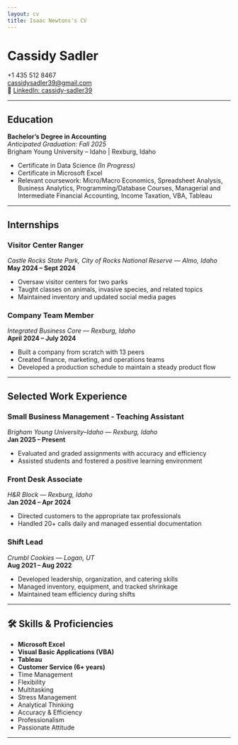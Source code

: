 ```yaml
---
layout: cv
title: Isaac Newtons's CV
---
```

# Cassidy Sadler

 +1 435 512 8467  
 [cassidysadler39@gmail.com](mailto:cassidysadler39@gmail.com)  
🔗 [LinkedIn: cassidy-sadler39](https://www.linkedin.com/in/cassidy-sadler39)

---

##  Education

**Bachelor's Degree in Accounting**  
*Anticipated Graduation: Fall 2025*  
Brigham Young University – Idaho | Rexburg, Idaho

- Certificate in Data Science *(In Progress)*
- Certificate in Microsoft Excel
- Relevant coursework: Micro/Macro Economics, Spreadsheet Analysis, Business Analytics, Programming/Database Courses, Managerial and Intermediate Financial Accounting, Income Taxation, VBA, Tableau

---

##  Internships

### Visitor Center Ranger  
*Castle Rocks State Park, City of Rocks National Reserve — Almo, Idaho*  
**May 2024 – Sept 2024**

- Oversaw visitor centers for two parks  
- Taught classes on animals, invasive species, and related topics  
- Maintained inventory and updated social media pages  

### Company Team Member  
*Integrated Business Core — Rexburg, Idaho*  
**April 2024 – July 2024**

- Built a company from scratch with 13 peers  
- Created finance, marketing, and operations teams  
- Developed a production schedule to maintain a steady product flow  

---

## Selected Work Experience

### Small Business Management - Teaching Assistant  
*Brigham Young University–Idaho — Rexburg, Idaho*  
**Jan 2025 – Present**

- Evaluated and graded assignments with accuracy and efficiency  
- Assisted students and fostered a positive learning environment  

### Front Desk Associate  
*H&R Block — Rexburg, Idaho*  
**Jan 2024 – Apr 2024**

- Directed customers to the appropriate tax professionals  
- Handled 20+ calls daily and managed essential documentation  

### Shift Lead  
*Crumbl Cookies — Logan, UT*  
**Aug 2021 – Aug 2022**

- Developed leadership, organization, and catering skills  
- Managed inventory, equipment, and tracked shrinkage  
- Maintained team efficiency during shifts  

---

## 🛠 Skills & Proficiencies

- **Microsoft Excel**  
- **Visual Basic Applications (VBA)**  
- **Tableau**  
- **Customer Service (6+ years)**  
- Time Management  
- Flexibility  
- Multitasking  
- Stress Management  
- Analytical Thinking  
- Accuracy & Efficiency  
- Professionalism  
- Passionate Attitude

---



<!-- ### Footer

Last updated: May 2013 -->